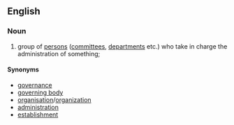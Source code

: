 ==English==

===Noun===
{{en-noun|sg=[[top]] [[brass]]|top brasses}}

# group of [[person]]s ([[committee]]s, [[department]]s etc.) who take in charge the administration of something;

====Synonyms====
* [[governance]]
* [[governing body]]
* [[organisation]]/[[organization]]
* [[administration]]
* [[establishment]]